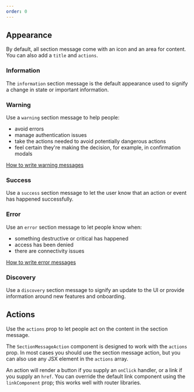```yaml
---
order: 0
---
```



## Appearance

By default, all section message come with an icon and an area for content. You can also add a `title` and `actions`.

### Information

The `information` section message is the default appearance used to signify a change in state or important information.

<Example
  Component={SectionMessageDefault}
  packageName="@atlaskit/section-message"
/>

### Warning

Use a `warning` section message to help people:

- avoid errors
- manage authentication issues
- take the actions needed to avoid potentially dangerous actions
- feel certain they're making the decision, for example, in confirmation modals

[How to write warning messages](/content/writing-guidelines/writing-a-warning-message/)

<Example
  Component={SectionMessageWarning}
  packageName="@atlaskit/section-message"
/>

### Success

Use a `success` section message to let the user know that an action or event has happened successfully.

<Example
  Component={SectionMessageSuccess}
  packageName="@atlaskit/section-message"
/>

### Error

Use an `error` section message to let people know when:

- something destructive or critical has happened
- access has been denied
- there are connectivity issues

[How to write error messages](/content/writing-guidelines/writing-error-messages/)

<Example
  Component={SectionMessageError}
  packageName="@atlaskit/section-message"
/>

### Discovery

Use a `discovery` section message to signify an update to the UI or provide information around new features and onboarding.

<Example
  Component={SectionMessageDiscovery}
  packageName="@atlaskit/section-message"
/>

## Actions

Use the `actions` prop to let people act on the content in the section message.

The `SectionMessageAction` component is designed to work with the `actions` prop. In most cases you should use the section message action, but you can also use any JSX element in the `actions` array.

An action will render a button if you supply an `onClick` handler, or a link if you supply an `href`. You can override the default link component using the `linkComponent` prop; this works well with router libraries.

<Example
  Component={SectionMessageActions}
  packageName="@atlaskit/section-message"
/>
